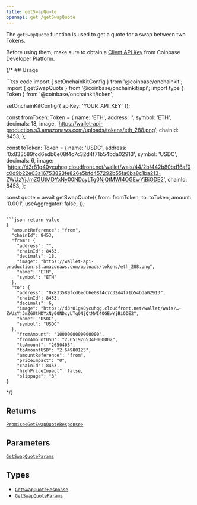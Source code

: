 ```yaml
---
title: getSwapQuote
openapi: get /getSwapQuote
---
```



The `getSwapQuote` function is used to get a quote for a swap between two Tokens.

Before using them, make sure to obtain a [Client API Key](https://portal.cdp.coinbase.com/projects/api-keys/client-key) from Coinbase Developer Platform.

{/* ## Usage

<CodeGroup>
```tsx code
import { setOnchainKitConfig } from '@coinbase/onchainkit';
import { getSwapQuote } from '@coinbase/onchainkit/api';
import type { Token } from '@coinbase/onchainkit/token';

setOnchainKitConfig({ apiKey: 'YOUR_API_KEY' });

const fromToken: Token = {
  name: 'ETH',
  address: '',
  symbol: 'ETH',
  decimals: 18,
  image: 'https://wallet-api-production.s3.amazonaws.com/uploads/tokens/eth_288.png',
  chainId: 8453,
};

const toToken: Token = {
  name: 'USDC',
  address: '0x833589fcd6edb6e08f4c7c32d4f71b54bda02913',
  symbol: 'USDC',
  decimals: 6,
  image:
    'https://d3r81g40ycuhqg.cloudfront.net/wallet/wais/44/2b/442b80bd16af0c0d9b22e03a16753823fe826e5bfd457292b55fa0ba8c1ba213-ZWUzYjJmZGUtMDYxNy00NDcyLTg0NjQtMWI4OGEwYjBiODE2',
  chainId: 8453,
};

const quote = await getSwapQuote({
  from: fromToken,
  to: toToken,
  amount: '0.001',
  useAggregator: false,
});
```

```json return value
{
  "amountReference": "from",
  "chainId": 8453,
  "from": {
    "address": "",
    "chainId": 8453,
    "decimals": 18,
    "image": "https://wallet-api-production.s3.amazonaws.com/uploads/tokens/eth_288.png",
    "name": "ETH",
    "symbol": "ETH"
  },
  "to": {
    "address": "0x833589fcd6edb6e08f4c7c32d4f71b54bda02913",
    "chainId": 8453,
    "decimals": 6,
    "image": "https://d3r81g40ycuhqg.cloudfront.net/wallet/wais/…-ZWUzYjJmZGUtMDYxNy00NDcyLTg0NjQtMWI4OGEwYjBiODE2",
    "name": "USDC",
    "symbol": "USDC"
  },
    "fromAmount": "1000000000000000",
    "fromAmountUSD": "2.6519265340000002",
    "toAmount": "2650405",
    "toAmountUSD": "2.64980125",
    "amountReference": "from",
    "priceImpact": "0",
    "chainId": 8453,
    "highPriceImpact": false,
    "slippage": "3"
}
```
</CodeGroup> */}

## Returns

[`Promise<GetSwapQuoteResponse>`](/onchainkit/api/types#getswapquoteresponse)

## Parameters

[`GetSwapQuoteParams`](/onchainkit/api/types#getswapquoteparams)

## Types

- [`GetSwapQuoteResponse`](/onchainkit/api/types#getswapquoteresponse)
- [`GetSwapQuoteParams`](/onchainkit/api/types#getswapquoteparams)

